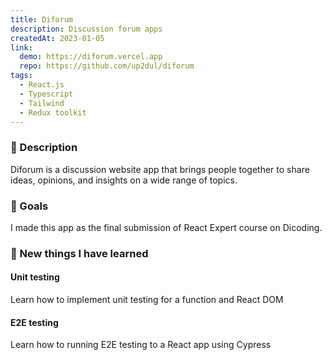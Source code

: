 ```yaml
---
title: Diforum
description: Discussion forum apps
createdAt: 2023-01-05
link:
  demo: https://diforum.vercel.app
  repo: https://github.com/up2dul/diforum
tags:
  - React.js
  - Typescript
  - Tailwind
  - Redux toolkit
---
```


### 📄 Description

Diforum is a discussion website app that brings people together to share ideas, opinions, and insights on a wide range of topics.

### 🎯 Goals

I made this app as the final submission of React Expert course on Dicoding.

### 📝 New things I have learned

#### Unit testing
Learn how to implement unit testing for a function and React DOM

#### E2E testing
Learn how to running E2E testing to a React app using Cypress
